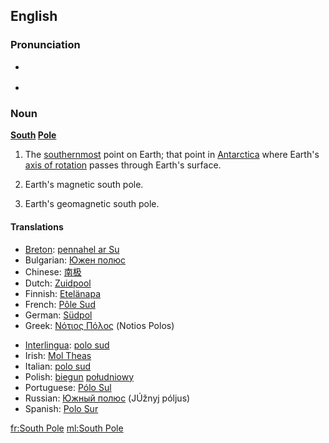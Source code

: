 {{also|south pole}}
==English==

===Pronunciation===
* {{a|UK}} {{IPA|/ˈsaʊθˌpəʊl/}}
* {{a|US}} {{IPA|/ˈsaʊθˌpoʊl/}}

===Noun===
{{wikipedia}}
'''[[south|South]] [[pole|Pole]]'''

# {{geography}} The [[southernmost]] point on Earth; that point in [[Antarctica]] where Earth's [[axis of rotation]] passes through Earth's surface.
# {{geography}} Earth's magnetic south pole.
# {{geography}} Earth's geomagnetic south pole.

====Translations====
{{trans-top|the southernmost point on Earth}}
* [[Breton]]: [[pennahel ar Su]] {{m}}
* Bulgarian: [[Южен полюс]]
* Chinese: [[南极]]
* Dutch: [[Zuidpool]] {{m}}
* Finnish: [[Etelänapa]]
* French: [[Pôle Sud]] {{m}}
* German: [[Südpol]] {{m}}
* Greek: [[Νότιος Πόλος]] (Notios Polos)
{{trans-mid}}
* [[Interlingua]]: [[polo sud]]
* Irish: [[Mol Theas]]
* Italian: [[polo sud]] {{m}}
* Polish: [[biegun]] [[południowy]] {{m}}
* Portuguese: [[Pólo Sul]] {{m}}
* Russian: [[Южный полюс]] (JÚžnyj póljus) {{m}}
* Spanish: [[Polo Sur]] {{m}}
{{trans-bottom}}

[[fr:South Pole]]
[[ml:South Pole]]